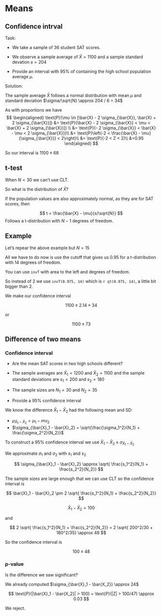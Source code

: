 # Means

## Confidence intrval

Task:

-   We take a sample of 36 student SAT scores.

-   We observe a sample average of $\bar{X} = 1100$ and a sample standard devation $s = 204$

-   Provide an interval with 95% of containing the high school population average $\mu$.

Solution:

The sample average $\bar{X}$ follows a normal distribution with mean $\mu$ and standard deviation $\sigma/\sqrt{N} \approx 204 / 6 = 34$

As with proportions we have 
$$
\begin{aligned}
\text{P}(\mu \in [\bar{X} - 2 \sigma_{\bar{X}}, \bar{X} + 2 \sigma_{\bar{X}}]) &= \text{P}(\bar{X} -  2 \sigma_{\bar{X}} < \mu < \bar{X} +  2 \sigma_{\bar{X}}]) \\
&= \text{P}(-  2 \sigma_{\bar{X}} < \bar{X} - \mu < 2 \sigma_{\bar{X}})\\
&= \text{P}\left(-2  < \frac{\bar{X} - \mu}{\sigma_{\bar{X}}} < 2\right)\\
&= \text{P}(-2 < Z < 2)\\
&=0.95
\end{aligned}
$$

So our interval is $1100 \pm 68$

## t-test

When $N<30$ we can't use CLT. 

So what is the distribution of $\bar{X}$?

If the population values are also approximately normal, as they are for SAT scores, then 

$$
t = \frac{\bar{X} - \mu}{s/\sqrt{N}}
$$
Follows a t-distribution with $N-1$ degrees of freedom.



:::{.callout-tip icon=false}


## Example 

Let's repear the above example but $N=15$


All we have to do now is use the cutoff that gives us 0.95 for a t-distribution with 14 degrees of freedom.

You can use `invT` with area to the left and degrees of freedom.

So instead of 2 we use `invT(0.975, 14)` which is `r qt(0.975, 14)`, a little bit bigger than 2.

We make our confidence interval

$$
1100 \pm 2.14 \times 34
$$

or

$$
1100 \pm 73
$$
:::

## Difference of two means


### Confidence interval

-  Are the mean SAT scores in two high schools different?

-  The sample averages are $\bar{X}_1 = 1200$ and $\bar{X}_2 = 1100$ and the sample standard deviations are $s_1 = 200$ and $s_2 = 180$

-   The sample sizes are $N_1=30$ and $N_2=35$

-   Provide a 95% confidence interval

We know the difference $\bar{X}_1 - \bar{X}_2$ had the following mean and SD:

- $\mu_{\bar{X}_1 - \bar{X}_2} = \mu_1 - mu_2$
- $\sigma_{\bar{X}_1 - \bar{X}_2} = \sqrt{\frac{\sigma_1^2}{N_1} + \frac{\sigma_2^2}{N_2}}$

To construct a 95% confidence interval we use 
$\bar{X}_1 - \bar{X}_2 \pm \sigma_{\bar{X}_1 - \bar{X}_2}$

We approximate  $\sigma_1$ and $\sigma_2$ with $s_1$ and $s_2$ 

$$
\sigma_{\bar{X}_1 - \bar{X}_2} \approx  \sqrt{ \frac{s_1^2}{N_1} + \frac{s_2^2}{N_2}}
$$

The sample sizes are large enough that we can use CLT so the confidence interval is 

$$
\bar{X}_1 - \bar{X}_2 \pm 2 \sqrt{ \frac{s_1^2}{N_1} + \frac{s_2^2}{N_2}}
$$

$$
\bar{X}_1 - \bar{X}_2 = 100
$$

and 

$$
2 \sqrt{ \frac{s_1^2}{N_1} + \frac{s_2^2}{N_2}} = 2 \sqrt{ 200^2/30 + 180^2/35} \approx 48
$$

So the confidence interval is

$$
100 \pm 48
$$


### p-value

Is the difference we saw significant?

We already computed $\sigma_{\bar{X}_1 - \bar{X_2}} \approx 24$

$$
\text{P}(|\bar{X}_1 - \bar{X_2}| > 100) = \text{P}(|Z| > 100/47) \approx 0.03
$$

We reject.
